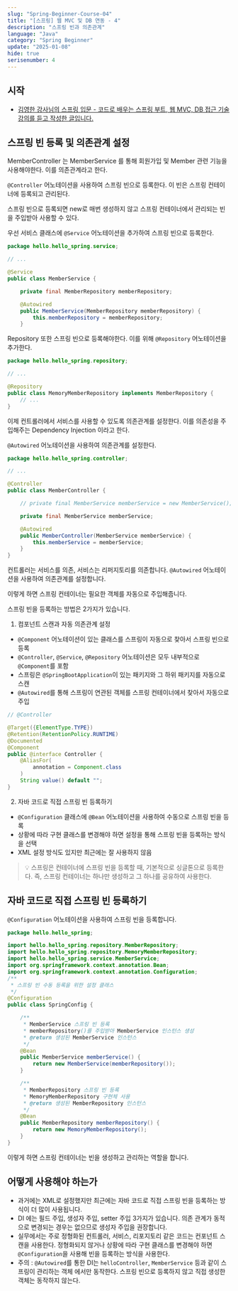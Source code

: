 ```yaml
---
slug: "Spring-Beginner-Course-04"
title: "[스프링] 웹 MVC 및 DB 연동 - 4"
description: "스프링 빈과 의존관계"
language: "Java"
category: "Spring Beginner"
update: "2025-01-08"
hide: true
serisenumber: 4
---
```


## 시작

- [김영한 강사님의 스프링 입문 - 코드로 배우는 스프링 부트, 웹 MVC, DB 접근 기술 강의를 듣고 작성한 글입니다.](https://www.inflearn.com/course/%EC%8A%A4%ED%94%84%EB%A7%81-%EC%9E%85%EB%AC%B8-%EC%8A%A4%ED%94%84%EB%A7%81%EB%B6%80%ED%8A%B8/dashboard)

## 스프링 빈 등록 및 의존관계 설정

MemberController 는 MemberService 를 통해 회원가입 및 Member 관련 기능을 사용해야한다. 이를 의존관계라고 한다.

`@Controller` 어노테이션을 사용하여 스프링 빈으로 등록한다. 이 빈은 스프링 컨테이너에 등록되고 관리된다.

스프링 빈으로 등록되면 new로 매번 생성하지 않고 스프링 컨테이너에서 관리되는 빈을 주입받아 사용할 수 있다.

우선 서비스 클래스에 `@Service` 어노테이션을 추가하여 스프링 빈으로 등록한다.

```java
package hello.hello_spring.service;

// ...

@Service
public class MemberService {

    private final MemberRepository memberRepository;

    @Autowired
    public MemberService(MemberRepository memberRepository) {
        this.memberRepository = memberRepository;
    }
```

Repository 또한 스프링 빈으로 등록해야한다. 이를 위해 `@Repository` 어노테이션을 추가한다.

```java
package hello.hello_spring.repository;

// ...

@Repository
public class MemoryMemberRepository implements MemberRepository {
    // ...
}
```

이제 컨트롤러에서 서비스를 사용할 수 있도록 의존관계를 설정한다. 이를 의존성을 주입해주는 Dependency Injection 이라고 한다.

`@Autowired` 어노테이션을 사용하여 의존관계를 설정한다.

```java
package hello.hello_spring.controller;

// ...

@Controller
public class MemberController {

    // private final MemberService memberService = new MemberService();

    private final MemberService memberService;

    @Autowired
    public MemberController(MemberService memberService) {
        this.memberService = memberService;
    }
}
```

컨트롤러는 서비스를 의존, 서비스는 리퍼지토리를 의존합니다. `@Autowired` 어노테이션을 사용하여 의존관계를 설정합니다.

이렇게 하면 스프링 컨테이너는 필요한 객체를 자동으로 주입해줍니다.

스프링 빈을 등록하는 방법은 2가지가 있습니다.

1. 컴포넌트 스캔과 자동 의존관계 설정
- `@Component` 어노테이션이 있는 클래스를 스프링이 자동으로 찾아서 스프링 빈으로 등록
- `@Controller`, `@Service`, `@Repository` 어노테이션은 모두 내부적으로 `@Component`를 포함
- 스프링은 `@SpringBootApplication`이 있는 패키지와 그 하위 패키지를 자동으로 스캔
- `@Autowired`를 통해 스프링이 연관된 객체를 스프링 컨테이너에서 찾아서 자동으로 주입

```java
// @Controller

@Target({ElementType.TYPE})
@Retention(RetentionPolicy.RUNTIME)
@Documented
@Component
public @interface Controller {
    @AliasFor(
        annotation = Component.class
    )
    String value() default "";
}
```

2. 자바 코드로 직접 스프링 빈 등록하기 
- `@Configuration` 클래스에 `@Bean` 어노테이션을 사용하여 수동으로 스프링 빈을 등록
- 상황에 따라 구현 클래스를 변경해야 하면 설정을 통해 스프링 빈을 등록하는 방식을 선택
- XML 설정 방식도 있지만 최근에는 잘 사용하지 않음

> 💡 스프링은 컨테이너에 스프링 빈을 등록할 때, 기본적으로 싱글톤으로 등록한다. 즉, 스프링 컨테이너는 하나만 생성하고 그 하나를 공유하여 사용한다.

## 자바 코드로 직접 스프링 빈 등록하기

`@Configuration` 어노테이션을 사용하여 스프링 빈을 등록합니다.

```java
package hello.hello_spring;

import hello.hello_spring.repository.MemberRepository;
import hello.hello_spring.repository.MemoryMemberRepository;
import hello.hello_spring.service.MemberService;
import org.springframework.context.annotation.Bean;
import org.springframework.context.annotation.Configuration;
/**
 * 스프링 빈 수동 등록을 위한 설정 클래스
 */
@Configuration
public class SpringConfig {

    /**
     * MemberService 스프링 빈 등록
     * memberRepository()를 주입받아 MemberService 인스턴스 생성
     * @return 생성된 MemberService 인스턴스
     */
    @Bean
    public MemberService memberService() {
        return new MemberService(memberRepository());
    }

    /**
     * MemberRepository 스프링 빈 등록
     * MemoryMemberRepository 구현체 사용
     * @return 생성된 MemberRepository 인스턴스
     */
    @Bean
    public MemberRepository memberRepository() {
        return new MemoryMemberRepository();
    }
}
```

이렇게 하면 스프링 컨테이너는 빈을 생성하고 관리하는 역할을 합니다.

## 어떻게 사용해야 하는가

- 과거에는 XML로 설정했지만 최근에는 자바 코드로 직접 스프링 빈을 등록하는 방식이 더 많이 사용됩니다.
- DI 에는 필드 주입, 생성자 주입, setter 주입 3가지가 있습니다. 의존 관계가 동적으로 변경되는 경우는 없으므로 생성자 주입을 권장합니다.
- 실무에서는 주로 정형화된 컨트롤러, 서비스, 리포지토리 같은 코드는 컨포넌트 스캔을 사용한다. 정형화되지 않거나 상황에 따라 구현 클래스를 변경해야 하면 `@Configuration`을 사용해 빈을 등록하는 방식을 사용한다.
- 주의 : `@Autowired`를 통한 DI는 `helloController`, `MemberService` 등과 같이 스프링이 관리하는 객체 에서만 동작한다. 스프링 빈으로 등록하지 않고 직접 생성한 객체는 동작하지 않는다. 